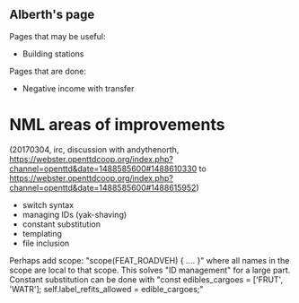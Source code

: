 == Alberth's page ==
Pages that may be useful:
* Building stations

Pages that are done:
* Negative income with transfer

= NML areas of improvements =
(20170304, irc, discussion with andythenorth, https://webster.openttdcoop.org/index.php?channel=openttd&date=1488585600#1488610330 to https://webster.openttdcoop.org/index.php?channel=openttd&date=1488585600#1488615952)
* switch syntax
* managing IDs (yak-shaving)
* constant substitution
* templating
* file inclusion

Perhaps add scope: "scope(FEAT_ROADVEH) { .... }"  where all names in the scope are local to that scope. This solves "ID management" for a large part.
Constant substitution can be done with "const edibles_cargoes = ['FRUT', 'WATR'];    self.label_refits_allowed = edible_cargoes;"